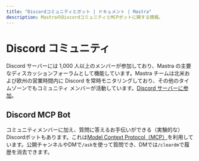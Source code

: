 ```yaml
---
title: "Discordコミュニティとボット | ドキュメント | Mastra"
description: MastraのDiscordコミュニティとMCPボットに関する情報。
---
```


# Discord コミュニティ

Discord サーバーには 1,000 人以上のメンバーが参加しており、Mastra の主要なディスカッションフォーラムとして機能しています。Mastra チームは北米および欧州の営業時間内に Discord を常時モニタリングしており、その他のタイムゾーンでもコミュニティ メンバーが活動しています。[Discord サーバーに参加](https://discord.gg/BTYqqHKUrf)。

## Discord MCP Bot

コミュニティメンバーに加え、質問に答えるお手伝いができる（実験的な）Discordボットもあります。これは[Model Context Protocol（MCP）](/docs/agents/mcp-guide)を利用しています。公開チャンネルやDMで`/ask`を使って質問でき、DMでは`/cleardm`で履歴を消去できます。